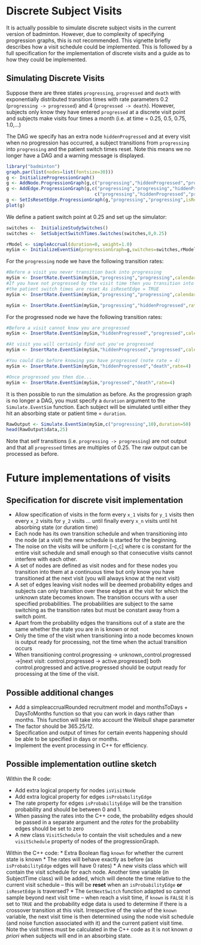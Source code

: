 <!--
%\VignetteEngine{knitr::rmarkdown}
%\VignetteIndexEntry{Visits vignette}
-->


Discrete Subject Visits
===================================================

It is actually possible to simulate discrete subject visits in the current version of badminton. However, due to complexity of specifying progression graphs, this is not recommended. This vignette briefly describes how a visit schedule could be implemented. This is followed by a full specification for the implementation of discrete visits and a guide as to how they could be implemented.

Simulating Discrete Visits 
---------------------------------------------------

Suppose there are three states ```progressing```, ```progressed``` and ```death``` with exponentially distributed transition times with rate parameters 0.2 (```progressing -> progressed```) and 4 (```progressed -> death```). However, subjects only know they have entered ```progressed``` at a discrete visit point and subjects make visits four times a month (i.e. at time = 0.25, 0.5, 0.75, 1.0,...)

The DAG we specify has an extra node ```hiddenProgressed``` and at every visit when no progression has occurred, a subject transitions from ```progressing``` into ```progressing``` and the patient switch times reset. Note this means we no longer have a DAG and a warning message is displayed.

```r
library("badminton")
graph.par(list(nodes=list(fontsize=30)))
g <- InitializeProgressionGraph()
g <- AddNode.ProgressionGraph(g,c("progressing","hiddenProgressed","progressed","death"))
g <- AddEdge.ProgressionGraph(g,c("progressing","progressing","hiddenProgressed","progressed","hiddenProgressed"),
                                 c("progressing","hiddenProgressed","progressed","death","death"))
g <- SetIsResetEdge.ProgressionGraph(g,"progressing","progressing",isResetEdge=TRUE)
plot(g)
```

We define a patient switch point at 0.25 and set up the simulator:
```r
switches <-  InitializeStudySwitches()
switches <-  SetSubjectSwitchTimes.Switches(switches,0,0.25)

rModel <- simpleAccrual(duration=0, weight=1.0) 
mySim <- InitializeEventSim(progressionGraph=g,switches=switches,rModel)

```

For the ```progressing``` node we have the following transition rates:
```r
#Before a visit you never transition back into progressing
mySim <- InsertRate.EventSim(mySim,"progressing","progressing",calendarStartTime=0,patientStartTime=0,rate=0)
#If you have not progressed by the visit time then you transition into progressing and
#the patient switch times are reset As isResetEdge = TRUE
mySim <- InsertRate.EventSim(mySim,"progressing","progressing",calendarStartTime=0,patientStartTime=0.25,rate=Inf)

mySim <- InsertRate.EventSim(mySim,"progressing","hiddenProgressed",rate=0.2)

```

For the progressed node we have the following transition rates:
```r
#Before a visit cannot know you are progressed
mySim <- InsertRate.EventSim(mySim,"hiddenProgressed","progressed",calendarStartTime=0,patientStartTime=0,rate=0)

#At visit you will certainly find out you've progressed
mySim <- InsertRate.EventSim(mySim,"hiddenProgressed","progressed",calendarStartTime=0,patientStartTime=0.25,rate=Inf)

#You could die before knowing you have progressed (note rate = 4)
mySim <- InsertRate.EventSim(mySim,"hiddenProgressed","death",rate=4)

#Once progressed you then die...
mySim <- InsertRate.EventSim(mySim,"progressed","death",rate=4)

```

It is then possible to run the simulation as before. As the progression graph is no longer a DAG, you must specify a ```duration``` argument to the ```Simulate.EventSim``` function. Each subject will be simulated until either they hit an absorbing state or patient time = ```duration```. 
```r
RawOutput <- Simulate.EventSim(mySim,c("progressing",10),duration=50)
head(RawOutput$data,25)
```

Note that self transitions (i.e. ```progressing -> progressing```) are not output and that all ```progressed``` times are multiples of 0.25. The raw output can be processed as before.  

Future implementations of visits
====================================================

Specification for discrete visit implementation
----------------------------------------------------
*  Allow specification of visits in the form every ```x_1``` visits for ```y_1``` visits then every ```x_2``` visits for ```y_2``` visits ... until finally every ```x_n``` visits until hit absorbing state (or duration time)
*  Each node has its own transition schedule and when transitioning into the node (at a visit) the new schedule is started for the beginning. 
*  The noise on the visits will be uniform [-c,c] where c is constant for the entire visit schedule and small enough so that consecutive visits cannot interfere with each other.
*	A set of nodes are defined as visit nodes and for these nodes you transition into them at a continuous time but only know you have transitioned at the next visit (you will always know at the next visit)
*	A set of edges leaving visit nodes will be deemed probability edges and subjects can only transition over these edges at the visit for which the unknown state becomes known. The transition occurs with a user specified probabilities. The probabilities are subject to the same switching as the transition rates but must be constant away from a switch point.   
*	Apart from the probability edges the transitions out of a state are the same whether the state you are in is known or not
*	Only the time of the visit when transitioning into a node becomes known is output ready for processing, not the time when the actual transition occurs
*	When transitioning control.progressing -> unknown_control.progressed ->[next visit: control.progressed -> active.progressed] both control.progressed and active.progressed should be output ready for processing at the time of the visit. 

Possible additional changes
---------------------------------------------------

*	Add a simpleaccrualRounded recruitment model and monthsToDays + DaysToMonths function so that you can work in days rather than months. This function will take into account the Weibull shape parameter 
*   The factor should be 365.25/12. 
*	Specification and output of times for certain events happening should be able to be specified in days or months.
* Implement the event processing in C++ for efficiency.

Possible implementation outline sketch
---------------------------------------------------

Within the R code:

* Add extra logical property for nodes ```isVisitNode``` 
* Add extra logical property for edges ```isProbabilityEdge```
* The rate property for edges ```isProbabilityEdge``` will be the transition probability and should be between 0 and 1.
* When passing the rates into the C++ code, the probability edges should be passed in a separate argument and the _rates_ for the probability edges should be set to zero
* A new class ```VisitSchedule``` to contain the visit schedules and a new ```visitSchedule``` property of nodes of the progressionGraph.

Within the C++ code:
* Extra Boolean flag ```known``` for whether the current state is known
* The rates will behave exactly as before (as ```isProbabilityEdge``` edges will have 0 rates)
* A new visits class which will contain the visit schedule for each node. Another time variable (in SubjectTime class) will be added, which will denote the time relative to the current visit schedule -- this will be __reset__ when an ```isProbabilityEdge``` __or__ ```isResetEdge``` is traversed?
* The ```GetNextSwitch``` function adapted so cannot sample beyond next visit time -- when reach a visit time, if ```known``` is ```FALSE``` it is set to ```TRUE``` and the probability edge data is used to determine if there is a crossover transition at this visit. Irrespective of the value of the ```known``` variable, the next visit time is then determined using the node visit schedule (and noise function associated with it) and the current patient visit time. Note the visit times must be calculated in the C++ code as it is not known _a priori_ when subjects will end in an absorbing state.  

